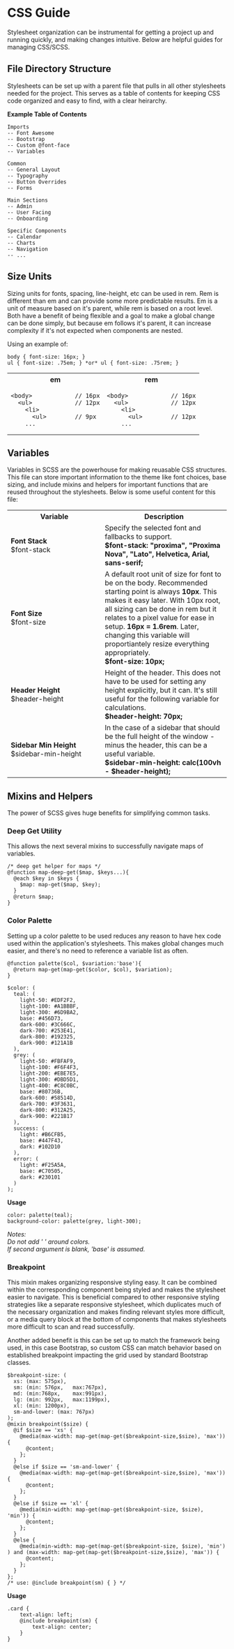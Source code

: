 
<Meta title="CSS Guide" />

# CSS Guide

Stylesheet organization can be instrumental for getting a project up and running quickly, and making changes intuitive. Below are helpful guides for managing CSS/SCSS.

## File Directory Structure

Stylesheets can be set up with a parent file that pulls in all other stylesheets needed for the project. This serves as a table of contents for keeping CSS code organized and easy to find, with a clear heirarchy.

**Example Table of Contents**
```
Imports
-- Font Awesome
-- Bootstrap
-- Custom @font-face
-- Variables

Common
-- General Layout
-- Typography
-- Button Overrides
-- Forms

Main Sections
-- Admin
-- User Facing
-- Onboarding

Specific Components
-- Calendar
-- Charts
-- Navigation
-- ...
```

## Size Units

Sizing units for fonts, spacing, line-height, etc can be used in rem. Rem is different than em and can provide some more predictable results. Em is a unit of measure based on it's parent, while rem is based on a root level. Both have a benefit of being flexible and a goal to make a global change can be done simply, but because em follows it's parent, it can increase complexity if it's not expected when components are nested.

Using an example of:

```
body { font-size: 16px; }
ul { font-size: .75em; } *or* ul { font-size: .75rem; }
```

<table width="100%">
<tr>
<th>em</th>
<th>rem</th>
</tr>
<tr>
<td>

```
<body>            // 16px
  <ul>            // 12px
    <li>
      <ul>        // 9px
    ...

```

</td>
<td>

```
<body>            // 16px
  <ul>            // 12px
    <li>
      <ul>        // 12px
    ...

```

</td>
</tr>
</table>

## Variables
Variables in SCSS are the powerhouse for making reuasable CSS structures. This file can store important information to the theme like font choices, base sizing, and include mixins and helpers for important functions that are reused throughout the stylesheets. Below is some useful content for this file:

<table>
<tr>
<th width="200">Variable</th>
<th>Description</th>
</tr>
<tr>
<td><strong>Font Stack</strong><br />$font-stack</td>
<td>Specify the selected font and fallbacks to support. <br /><strong>$font-stack: "proxima", "Proxima Nova", "Lato", Helvetica, Arial, sans-serif;</strong></td>
</tr>
<tr>
<td><strong>Font Size</strong><br />$font-size</td>
<td>A default root unit of size for font to be on the body. Recommended starting point is always <strong>10px</strong>. This makes it easy later. With 10px root, all sizing can be done in rem but it relates to a pixel value for ease in setup. <strong>16px = 1.6rem</strong>. Later, changing this variable will proportiantely resize everything appropriately.<br /><strong>$font-size: 10px;</strong></td>
</tr>
<tr>
<td><strong>Header Height</strong><br />$header-height</td>
<td>Height of the header. This does not have to be used for setting any height explicitly, but it can. It's still useful for the following variable for calculations.<br /><strong>$header-height: 70px;</strong></td>
</tr>
<tr>
<td><strong>Sidebar Min Height</strong><br />$sidebar-min-height</td>
<td>In the case of a sidebar that should be the full height of the window - minus the header, this can be a useful variable.<br /><strong>$sidebar-min-height: calc(100vh - $header-height);</strong></td>
</tr>
</table>

## Mixins and Helpers 

The power of SCSS gives huge benefits for simplifying common tasks.

### Deep Get Utility

This allows the next several mixins to successfully navigate maps of variables.

```
/* deep get helper for maps */
@function map-deep-get($map, $keys...){
  @each $key in $keys {
    $map: map-get($map, $key);
  }
  @return $map;
}
```

### Color Palette

Setting up a color palette to be used reduces any reason to have hex code used within the application's stylesheets. This makes global changes much easier, and there's no need to reference a variable list as often.

```
@function palette($col, $variation:'base'){
  @return map-get(map-get($color, $col), $variation);
}

$color: (
  teal: (
    light-50: #EDF2F2,
    light-100: #A1BBBF,
    light-300: #6D9BA2,
    base: #456D73,
    dark-600: #3C666C,
    dark-700: #253E41,
    dark-800: #192325,
    dark-900: #121A1B
  ),
  grey: (
    light-50: #FBFAF9,
    light-100: #F6F4F3,
    light-200: #EBE7E5,
    light-300: #DBD5D1,
    light-400: #C8C0BC,
    base: #80736B,
    dark-600: #58514D,
    dark-700: #3F3631,
    dark-800: #312A25,
    dark-900: #221B17
  ),
  success: (
    light: #B6CFB5,
    base: #447F43,
    dark: #102D10
  ),
  error: (
    light: #F25A5A,
    base: #C70505,
    dark: #230101
  )
);
```

**Usage**

`color: palette(teal); `<br />
`background-color: palette(grey, light-300); `

*Notes:*<br />
*Do not add ' ' around colors.*<br />
*If second argument is blank, 'base' is assumed.*

### Breakpoint

This mixin makes organizing responsive styling easy. It can be combined within the corresponding component being styled and makes the stylesheet easier to navigate. This is beneficial compared to other responsive styling strategies like a separate responsive stylesheet, which duplicates much of the necessary organization and makes finding relevant styles more difficult, or a media query block at the bottom of components that makes stylesheets more difficult to scan and read successfully.

Another added benefit is this can be set up to match the framework being used, in this case Bootstrap, so custom CSS can match behavior based on established breakpoint impacting the grid used by standard Bootstrap classes.

```
$breakpoint-size: (
  xs: (max: 575px),
  sm: (min: 576px,   max:767px),
  md: (min:768px,    max:991px),
  lg: (min: 992px,   max:1199px),
  xl: (min: 1200px),
  sm-and-lower: (max: 767px)
);
@mixin breakpoint($size) {
  @if $size == 'xs' {
    @media(max-width: map-get(map-get($breakpoint-size,$size), 'max')) {
      @content;
    };
  }
  @else if $size == 'sm-and-lower' {
    @media(max-width: map-get(map-get($breakpoint-size,$size), 'max')) {
      @content;
    };
  }
  @else if $size == 'xl' {
    @media(min-width: map-get(map-get($breakpoint-size, $size), 'min')) {
      @content;
    };
  }
  @else {
    @media(min-width: map-get(map-get($breakpoint-size, $size), 'min') ) and (max-width: map-get(map-get($breakpoint-size,$size), 'max')) {
      @content;
    };
  }
};
/* use: @include breakpoint(sm) { } */
```
**Usage**

```
.card {
    text-align: left;
    @include breakpoint(sm) {
        text-align: center;
    }
}
```